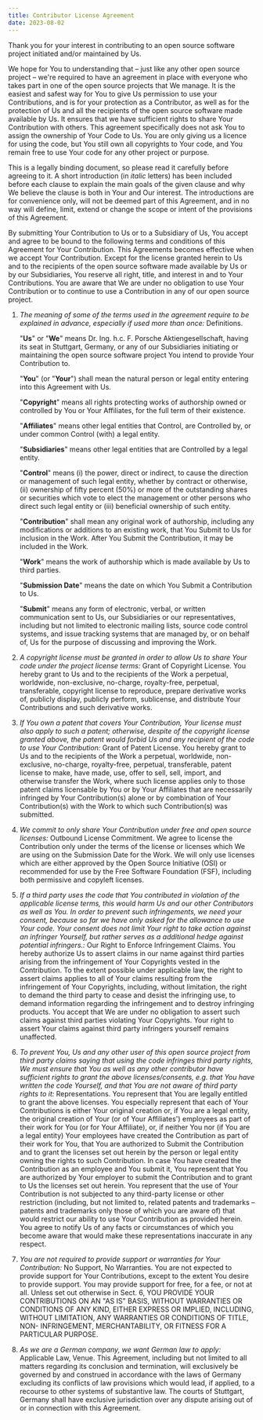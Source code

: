 ```yaml
---
title: Contributor License Agreement
date: 2023-08-02
---
```


Thank you for your interest in contributing to an open source software project
initiated and/or maintained by Us.

We hope for You to understanding that – just like any other open source project
– we're required to have an agreement in place with everyone who takes part in
one of the open source projects that We manage. It is the easiest and safest way
for You to give Us permission to use your Contributions, and is for your
protection as a Contributor, as well as for the protection of Us and all the
recipients of the open source software made available by Us. It ensures that we
have sufficient rights to share Your Contribution with others. This agreement
specifically does not ask You to assign the ownership of Your Code to Us. You
are only giving us a licence for using the code, but You still own all
copyrights to Your code, and You remain free to use Your code for any other
project or purpose.

This is a legally binding document, so please read it carefully before agreeing
to it. A short introduction (in _italic_ letters) has been included before each
clause to explain the main goals of the given clause and why We believe the
clause is both in Your and Our interest. The introductions are for convenience
only, will not be deemed part of this Agreement, and in no way will define,
limit, extend or change the scope or intent of the provisions of this Agreement.

By submitting Your Contribution to Us or to a Subsidiary of Us, You accept and
agree to be bound to the following terms and conditions of this Agreement for
Your Contribution. This Agreements becomes effective when we accept Your
Contribution. Except for the license granted herein to Us and to the recipients
of the open source software made available by Us or by our Subsidiaries, You
reserve all right, title, and interest in and to Your Contributions. You are
aware that We are under no obligation to use Your Contribution or to continue to
use a Contribution in any of our open source project.

1. _The meaning of some of the terms used in the agreement require to be
   explained in advance, especially if used more than once:_ Definitions.

   "**Us**" or "**We**" means Dr. Ing. h.c. F. Porsche Aktiengesellschaft,
   having its seat in Stuttgart, Germany, or any of our Subsidiaries initiating
   or maintaining the open source software project You intend to provide Your
   Contribution to.

   "**You**" (or "**Your**") shall mean the natural person or legal entity
   entering into this Agreement with Us.

   "**Copyright**" means all rights
   protecting works of authorship owned or controlled by You or Your Affiliates,
   for the full term of their existence.

   "**Affiliates**" means other legal
   entities that Control, are Controlled by, or under common Control (with) a
   legal entity.

   "**Subsidiaries**" means other legal entities that are Controlled by a legal
   entity.

   "**Control**" means (i) the power, direct or indirect, to cause the direction
   or management of such legal entity, whether by contract or otherwise, (ii)
   ownership of fifty percent (50%) or more of the outstanding shares or
   securities which vote to elect the management or other persons who direct
   such legal entity or (iii) beneficial ownership of such entity.

   "**Contribution**" shall mean any original work of authorship, including any
   modifications or additions to an existing work, that You Submit to Us for
   inclusion in the Work. After You Submit the Contribution, it may be included
   in the Work.

   "**Work**" means the work of authorship which is made available by Us to
   third parties.

   "**Submission Date**" means the date on which You Submit a Contribution to
   Us.

   "**Submit**" means any form of electronic, verbal, or written communication
   sent to Us, our Subsidiaries or our representatives, including but not
   limited to electronic mailing lists, source code control systems, and issue
   tracking systems that are managed by, or on behalf of, Us for the purpose of
   discussing and improving the Work.

2. _A copyright license must be granted in order to allow Us to share Your code
   under the project license terms:_ Grant of Copyright License. You hereby
   grant to Us and to the recipients of the Work a perpetual, worldwide,
   non-exclusive, no-charge, royalty-free, perpetual, transferable, copyright
   license to reproduce, prepare derivative works of, publicly display, publicly
   perform, sublicense, and distribute Your Contributions and such derivative
   works.

3. _If You own a patent that covers Your Contribution, Your license must also
   apply to such a patent; otherwise, despite of the copyright license granted
   above, the patent would forbid Us and any recipient of the code to use Your
   Contribution:_ Grant of Patent License. You hereby grant to Us and to the
   recipients of the Work a perpetual, worldwide, non-exclusive, no-charge,
   royalty-free, perpetual, transferable, patent license to make, have made,
   use, offer to sell, sell, import, and otherwise transfer the Work, where such
   license applies only to those patent claims licensable by You or by Your
   Affiliates that are necessarily infringed by Your Contribution(s) alone or by
   combination of Your Contribution(s) with the Work to which such
   Contribution(s) was submitted.

4. _We commit to only share Your Contribution under free and open source
   licenses:_ Outbound License Commitment. We agree to license the Contribution
   only under the terms of the license or licenses which We are using on the
   Submission Date for the Work. We will only use licenses which are either
   approved by the Open Source Initiative (OSI) or recommended for use by the
   Free Software Foundation (FSF), including both permissive and copyleft
   licenses.

5. _If a third party uses the code that You contributed in violation of the
   applicable license terms, this would harm Us and our other Contributors as
   well as You. In order to prevent such infringements, we need your consent,
   because so far we have only asked for the allowance to use Your code. Your
   consent does not limit Your right to take action against an infringer
   Yourself, but rather serves as a additional hedge against potential
   infringers.:_ Our Right to Enforce Infringement Claims. You hereby authorize
   Us to assert claims in our name against third parties arising from the
   infringement of Your Copyrights vested in the Contribution. To the extent
   possible under applicable law, the right to assert claims applies to all of
   Your claims resulting from the infringement of Your Copyrights, including,
   without limitation, the right to demand the third party to cease and desist
   the infringing use, to demand information regarding the infringement and to
   destroy infringing products. You accept that We are under no obligation to
   assert such claims against third parties violating Your Copyrights. Your
   right to assert Your claims against third party infringers yourself remains
   unaffected.

6. _To prevent You, Us and any other user of this open source project from third
   party claims saying that using the code infringes third party rights, We must
   ensure that You as well as any other contributor have sufficient rights to
   grant the above licenses/consents, e.g. that You have written the code
   Yourself, and that You are not aware of third party rights to it:_
   Representations. You represent that You are legally entitled to grant the
   above licenses. You especially represent that each of Your Contributions is
   either Your original creation or, if You are a legal entity, the original
   creation of Your (or of Your Affiliates') employees as part of their work for
   You (or for Your Affiliate), or, if neither You nor (if You are a legal
   entity) Your employees have created the Contribution as part of their work
   for You, that You are authorized to Submit the Contribution and to grant the
   licenses set out herein by the person or legal entity owning the rights to
   such Contribution. In case You have created the Contribution as an employee
   and You submit it, You represent that You are authorized by Your employer to
   submit the Contribution and to grant to Us the licenses set out herein. You
   represent that the use of Your Contribution is not subjected to any
   third-party license or other restriction (including, but not limited to,
   related patents and trademarks – patents and trademarks only those of which
   you are aware of) that would restrict our ability to use Your Contribution as
   provided herein. You agree to notify Us of any facts or circumstances of
   which you become aware that would make these representations inaccurate in
   any respect.

7. _You are not required to provide support or warranties for Your
   Contribution:_ No Support, No Warranties. You are not expected to provide
   support for Your Contributions, except to the extent You desire to provide
   support. You may provide support for free, for a fee, or not at all. Unless
   set out otherwise in Sect. 6, YOU PROVIDE YOUR CONTRIBUTIONS ON AN "AS IS"
   BASIS, WITHOUT WARRANTIES OR CONDITIONS OF ANY KIND, EITHER EXPRESS OR
   IMPLIED, INCLUDING, WITHOUT LIMITATION, ANY WARRANTIES OR CONDITIONS OF
   TITLE, NON- INFRINGEMENT, MERCHANTABILITY, OR FITNESS FOR A PARTICULAR
   PURPOSE.

8. _As we are a German company, we want German law to apply:_ Applicable Law,
   Venue. This Agreement, including but not limited to all matters regarding its
   conclusion and termination, will exclusively be governed by and construed in
   accordance with the laws of Germany excluding its conflicts of law provisions
   which would lead, if applied, to a recourse to other systems of substantive
   law. The courts of Stuttgart, Germany shall have exclusive jurisdiction over
   any dispute arising out of or in connection with this Agreement.
